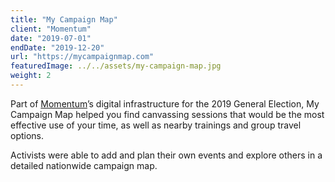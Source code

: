 ```yaml
---
title: "My Campaign Map"
client: "Momentum"
date: "2019-07-01"
endDate: "2019-12-20"
url: "https://mycampaignmap.com"
featuredImage: ../../assets/my-campaign-map.jpg
weight: 2
---
```


Part of [Momentum](https://peoplesmomentum.com/)’s digital infrastructure for the 2019 General Election, My Campaign Map helped you find canvassing sessions that would be the most effective use of your time, as well as nearby trainings and group travel options. 

Activists were able to add and plan their own events and explore others in a detailed nationwide campaign map.
